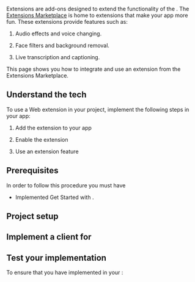 


Extensions are add-ons designed to extend the functionality of the <Vpd k="SDK" />. The [Extensions Marketplace](https://www.agora.io/en/agora-extensions-marketplace/) is
home to extensions that make your app more fun. These extensions provide features such as:

1.  Audio effects and voice changing.

2.  Face filters and background removal.

3.  Live transcription and captioning.

This page shows you how to integrate and use an extension from the <Vg k="COMPANY" /> Extensions Marketplace.

## Understand the tech

To use a Web extension in your <Vg k="COMPANY" /> project, implement the following steps in your app:

1.  Add the extension to your app

2.  Enable the extension

3.  Use an extension feature

## Prerequisites

In order to follow this procedure you must have 

- Implemented <Link to="../get-started/get-started-sdk?platform={{platform.PATH}}">Get Started with <Vpd k="NAME"/></Link>.


## Project setup

<ProjectSetup/>

## Implement a client for <Vpd k="NAME"/>

<ProjectImplement/>

## Test your implementation

To ensure that you have implemented <Vg k="RTEE"/> in your <Vpl k="CLIENT" />:

<ProjectTest/>
